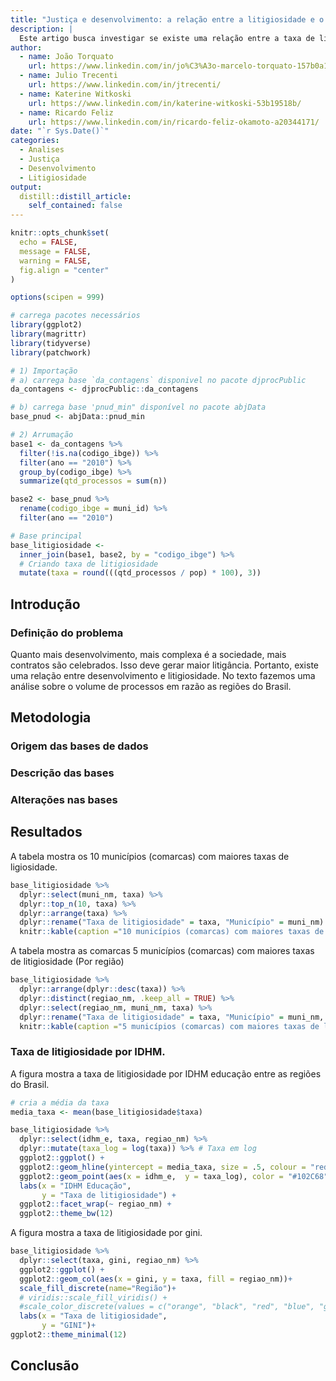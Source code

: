 ```yaml
---
title: "Justiça e desenvolvimento: a relação entre a litigiosidade e o desenvolvimento"
description: |
  Este artigo busca investigar se existe uma relação entre a taxa de litigiosidade com o desenvolvimento. Para tanto, utilizamos uma base de dados com todos os processos que apareceram no Diário Oficial da União em cada município brasileiro e cruazamos tais informações com a base de dados do PNUD (Programa das Nações Unidas para o Desenvolvimento). A hipótese inicial era a de que quanto maior o desenvolvimento de um município, maior é a complexidade da sociedade, o que gera mais conflitos. Esses conflitos se traduzem em processos judicias, o que é expresso pela litigiosidade. Daí a relação entre desenvolvimento e litigiosidade. 
author:
  - name: João Torquato
    url: https://www.linkedin.com/in/jo%C3%A3o-marcelo-torquato-157b0a16a/  
  - name: Julio Trecenti
    url: https://www.linkedin.com/in/jtrecenti/
  - name: Katerine Witkoski
    url: https://www.linkedin.com/in/katerine-witkoski-53b19518b/
  - name: Ricardo Feliz
    url: https://www.linkedin.com/in/ricardo-feliz-okamoto-a20344171/
date: "`r Sys.Date()`"
categories:
  - Analises
  - Justiça
  - Desenvolvimento
  - Litigiosidade
output:
  distill::distill_article:
    self_contained: false
---
```

```r
knitr::opts_chunk$set(
  echo = FALSE, 
  message = FALSE, 
  warning = FALSE,
  fig.align = "center"
)

options(scipen = 999)

# carrega pacotes necessários
library(ggplot2)
library(magrittr)
library(tidyverse)
library(patchwork)
```

```r
# 1) Importação
# a) carrega base `da_contagens` disponivel no pacote djprocPublic
da_contagens <- djprocPublic::da_contagens

# b) carrega base 'pnud_min" disponível no pacote abjData
base_pnud <- abjData::pnud_min
```

```r
# 2) Arrumação 
base1 <- da_contagens %>%
  filter(!is.na(codigo_ibge)) %>%
  filter(ano == "2010") %>%
  group_by(codigo_ibge) %>%
  summarize(qtd_processos = sum(n))

base2 <- base_pnud %>%
  rename(codigo_ibge = muni_id) %>%
  filter(ano == "2010")

# Base principal
base_litigiosidade <-
  inner_join(base1, base2, by = "codigo_ibge") %>%
  # Criando taxa de litigiosidade
  mutate(taxa = round(((qtd_processos / pop) * 100), 3))

```

## Introdução

### Definição do problema
Quanto mais desenvolvimento, mais complexa é a sociedade, mais contratos são celebrados. Isso deve gerar maior litigância. Portanto, existe uma relação entre desenvolvimento e litigiosidade. No texto fazemos uma análise sobre o volume de processos em razão as regiões do Brasil. 

## Metodologia

### Origem das bases de dados

### Descrição das bases

### Alterações nas bases

## Resultados

A tabela mostra os 10 municípios (comarcas) com maiores taxas de ligiosidade. 

```r
base_litigiosidade %>% 
  dplyr::select(muni_nm, taxa) %>% 
  dplyr::top_n(10, taxa) %>% 
  dplyr::arrange(taxa) %>%
  dplyr::rename("Taxa de litigiosidade" = taxa, "Município" = muni_nm) %>% 
  knitr::kable(caption ="10 municípios (comarcas) com maiores taxas de litigiosidade")
```

A tabela mostra as comarcas 5 municípios (comarcas) com maiores taxas de litigiosidade (Por região)

```r
base_litigiosidade %>% 
  dplyr::arrange(dplyr::desc(taxa)) %>% 
  dplyr::distinct(regiao_nm, .keep_all = TRUE) %>%
  dplyr::select(regiao_nm, muni_nm, taxa) %>% 
  dplyr::rename("Taxa de litigiosidade" = taxa, "Município" = muni_nm, "Região" = regiao_nm) %>% 
  knitr::kable(caption ="5 municípios (comarcas) com maiores taxas de litigiosidade (Por região)")
```
### Taxa de litigiosidade  por IDHM.

A figura  mostra a taxa de litigiosidade por IDHM educação entre as regiões do Brasil. 

```r

# cria a média da taxa
media_taxa <- mean(base_litigiosidade$taxa)

base_litigiosidade %>%
  dplyr::select(idhm_e, taxa, regiao_nm) %>%
  dplyr::mutate(taxa_log = log(taxa)) %>% # Taxa em log
  ggplot2::ggplot() +
  ggplot2::geom_hline(yintercept = media_taxa, size = .5, colour = "red", linetype = 2) +
  ggplot2::geom_point(aes(x = idhm_e,  y = taxa_log), color = "#102C68", size = .5)  +
  labs(x = "IDHM Educação",
       y = "Taxa de litigiosidade") +
  ggplot2::facet_wrap(~ regiao_nm) +
  ggplot2::theme_bw(12)
```

A figura  mostra a taxa de litigiosidade por gini. 


```r
base_litigiosidade %>%
  dplyr::select(taxa, gini, regiao_nm) %>%
  ggplot2::ggplot() +
  ggplot2::geom_col(aes(x = gini, y = taxa, fill = regiao_nm))+
  scale_fill_discrete(name="Região")+
  # viridis::scale_fill_viridis() +
  #scale_color_discrete(values = c("orange", "black", "red", "blue", "green"))+
  labs(x = "Taxa de litigiosidade",
       y = "GINI")+
ggplot2::theme_minimal(12)
```

## Conclusão